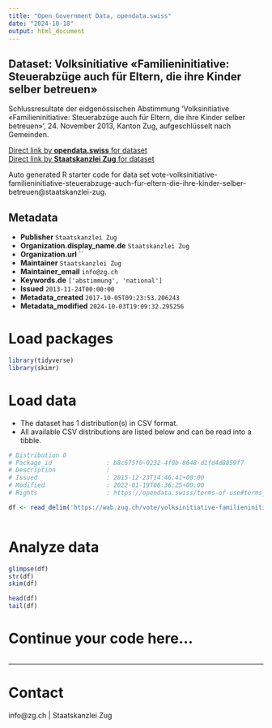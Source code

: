 ```yaml
---
title: "Open Government Data, opendata.swiss"
date: "2024-10-18"
output: html_document
---
```


## Dataset: Volksinitiative «Familieninitiative: Steuerabzüge auch für Eltern, die ihre Kinder selber betreuen»

Schlussresultate der eidgenössischen Abstimmung 'Volksinitiative «Familieninitiative: Steuerabzüge auch für Eltern, die ihre Kinder selber betreuen»', 24. November 2013, Kanton Zug, aufgeschlüsselt nach Gemeinden.

[Direct link by **opendata.swiss** for dataset](https://opendata.swiss/de/dataset/volksinitiative-familieninitiative-steuerabzuge-auch-fur-eltern-die-ihre-kinder-selber-betreuen1)<br>
[Direct link by **Staatskanzlei Zug** for dataset](https://wab.zug.ch/vote/volksinitiative-familieninitiative-steuerabzuge-auch-fur-eltern-die-ihre-kinder-selber-betreuen/data)

Auto generated R starter code for data set vote-volksinitiative-familieninitiative-steuerabzuge-auch-fur-eltern-die-ihre-kinder-selber-betreuen@staatskanzlei-zug.

## Metadata

- **Publisher** `Staatskanzlei Zug`
- **Organization.display_name.de** `Staatskanzlei Zug`
- **Organization.url** ``
- **Maintainer** `Staatskanzlei Zug`
- **Maintainer_email** `info@zg.ch`
- **Keywords.de** `['abstimmung', 'national']`
- **Issued** `2013-11-24T00:00:00`
- **Metadata_created** `2017-10-05T09:23:53.206243`
- **Metadata_modified** `2024-10-03T19:09:32.295256`


# Load packages

```r

library(tidyverse)
library(skimr)

```

# Load data

-   The dataset has 1 distribution(s) in CSV format.
-   All available CSV distributions are listed below and can be read into a tibble.

```r

# Distribution 0
# Package_id               : b8c675f0-0232-4f0b-8648-d1fd4d8859f7
# Description              : 
# Issued                   : 2015-12-23T14:46:41+00:00
# Modified                 : 2022-01-19T06:36:25+00:00
# Rights                   : https://opendata.swiss/terms-of-use#terms_by

df <- read_delim('https://wab.zug.ch/vote/volksinitiative-familieninitiative-steuerabzuge-auch-fur-eltern-die-ihre-kinder-selber-betreuen/data-csv')



```

# Analyze data

```r

glimpse(df)
str(df)
skim(df)

head(df)
tail(df)

```

# Continue your code here...

```r

```

------------------------------------------------------------------------

# Contact

info@zg.ch | Staatskanzlei Zug
